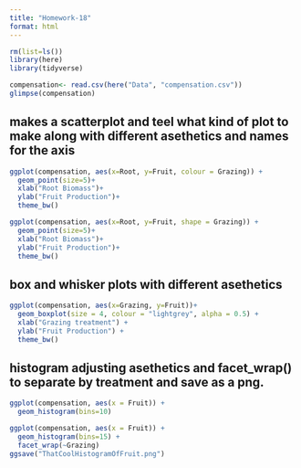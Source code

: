 ```yaml
---
title: "Homework-18"
format: html
---
```


```r
rm(list=ls())
library(here)
library(tidyverse)
```

```r
compensation<- read.csv(here("Data", "compensation.csv"))
glimpse(compensation)
```

## makes a scatterplot and teel what kind of plot to make along with different asethetics and names for the axis 
```r
ggplot(compensation, aes(x=Root, y=Fruit, colour = Grazing)) +
  geom_point(size=5)+
  xlab("Root Biomass")+
  ylab("Fruit Production")+
  theme_bw()
```

```r
ggplot(compensation, aes(x=Root, y=Fruit, shape = Grazing)) +
  geom_point(size=5)+
  xlab("Root Biomass")+
  ylab("Fruit Production")+
  theme_bw()
```

## box and whisker plots with different asethetics 
```r
ggplot(compensation, aes(x=Grazing, y=Fruit))+
  geom_boxplot(size = 4, colour = "lightgrey", alpha = 0.5) +
  xlab("Grazing treatment") +
  ylab("Fruit Production") +
  theme_bw()
```


## histogram adjusting asethetics and facet_wrap() to separate by treatment and save as a png.
```r
ggplot(compensation, aes(x = Fruit)) +
  geom_histogram(bins=10)

ggplot(compensation, aes(x = Fruit)) +
  geom_histogram(bins=15) +
  facet_wrap(~Grazing)
ggsave("ThatCoolHistogramOfFruit.png")

```

